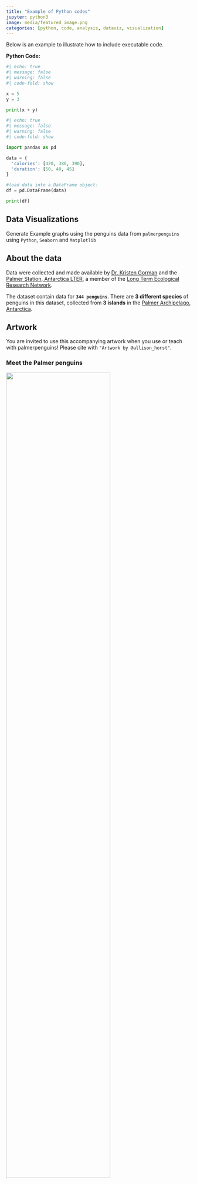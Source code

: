 ```yaml
---
title: "Example of Python codes"
jupyter: python3
image: media/featured_image.png
categories: [python, code, analysis, dataviz, visualization]
---
```


Below is an example to illustrate how to include executable code.

**Python Code:**

```python
#| echo: true
#| message: false
#| warning: false
#| code-fold: show

x = 5
y = 3

print(x + y)
```

```python
#| echo: true
#| message: false
#| warning: false
#| code-fold: show

import pandas as pd

data = {
  'calories': [420, 380, 390],
  'duration': [50, 40, 45]
}

#load data into a DataFrame object:
df = pd.DataFrame(data)

print(df) 
```

## Data Visualizations

Generate Example graphs using the penguins data from `palmerpenguins` using `Python`, `Seaborn` and `Matplotlib`

## **About the data**

Data were collected and made available by [Dr. Kristen Gorman](https://www.uaf.edu/cfos/people/faculty/detail/kristen-gorman.php) and the [Palmer Station, Antarctica LTER](https://pallter.marine.rutgers.edu/), a member of the [Long Term Ecological Research Network](https://lternet.edu/).

The dataset contain data for **`344 penguins`**. There are **3 different species** of penguins in this dataset, collected from **3 islands** in the [Palmer Archipelago, Antarctica]{.underline}.

## Artwork

You are invited to use this accompanying artwork when you use or teach with palmerpenguins! Please cite with `"Artwork by @allison_horst"`.

### Meet the Palmer penguins

![](media/lter_penguins.png){fig-align="center" width="75%"}

### Bill dimensions

The culmen is the upper ridge of a bird's bill. In the simplified `penguins` data, culmen length and depth are renamed as variables `bill_length_mm` and `bill_depth_mm` to be more intuitive.

For this penguin data, the culmen (bill) length and depth are measured as shown below (thanks `Kristen Gorman` for clarifying!):

![](media/culmen_depth.png){fig-align="center" width="75%"}

## **Installation**

You can install the released version of palmerpenguins from [PyPi](https://pypi.org/) with:

```         
pip install palmerpenguins
```

To install the development version from [GitHub](https://github.com/) use:

```         
pip install git+https://github.com/mcnakhaee/palmerpenguins.git
```

![](media/palmerpenguins.png){fig-align="center" width="20%"}

```python
#| echo: true
#| message: false
#| warning: false
#| code-fold: true

# To install the released version from PyPi use:
# pip install pandas
# pip install seaborn
# pip install matplotlib
# pip install palmerpenguins
# pip install plotly

# To install the development version from GitHub use:
# pip install git+https://github.com/mcnakhaee/palmerpenguins.git

import pandas as pd
import numpy as np
from palmerpenguins import load_penguins
import seaborn as sns 
import matplotlib.pyplot as plt

penguins = load_penguins()

sns.set_style('whitegrid')
```

## Dataset `Penguins` are fun to Summarize and Visualize!

```python
#| echo: true
#| message: false
#| warning: false
#| code-fold: true

df = penguins.groupby(['species'])['island'].count()
df = pd.DataFrame(df)
df
```

```python
#| echo: true
#| message: false
#| warning: false
#| code-fold: true

df = penguins.groupby('species').mean(numeric_only=True)
temp_df_left = df.loc[:, df.columns != 'year'].round(2)
temp_df_right = df['year'].round()

df = temp_df_left.merge(temp_df_right, left_on = 'species', right_on = 'species')
df
```

## Generate Visualizations

### Penguin body mass versus flipper length

```python
#| echo: true
#| message: false
#| warning: false
#| code-fold: true
#| label: Penguin body mass versus flipper length

df = penguins

# Create an array with the colors you want to use
colors = ['#FF8C00', '#008b8b', '#800080']

marker_list = ['o' , 's', '^']

# Set your custom color palette
sns.set_palette(sns.color_palette(colors))

p = sns.scatterplot(data = df,
           x = 'flipper_length_mm', 
           y = 'body_mass_g',
           hue = 'species', 
           style = 'species',
           markers = marker_list
           )

# Customize the axes and title
p.set_title('Flipper length and body mass for Adelie, Chinstrap and Gentoo Penguins')
p.set_xlabel('Flipper length (mm)')
p.set_ylabel('Body mass (g)')

plt.suptitle('Penguin size, Palmer Station LTER')
plt.show()
```

### Penguin flipper length versus bill length

```python
#| echo: true
#| message: false
#| warning: false
#| code-fold: true
#| label: Penguin flipper length versus bill length

df = penguins

# Create an array with the colors you want to use
colors = ['#FF8C00', '#008b8b', '#800080']

marker_list = ['o' , 's', '^']

# Set your custom color palette
sns.set_palette(sns.color_palette(colors))

p = sns.scatterplot(data = df,
           x = 'flipper_length_mm', 
           y = 'bill_length_mm',
           hue = 'species', 
           style = 'species',
           markers = marker_list
           )

# Customize the axes and title
p.set_title('Dimensions for Adelie, Chinstrap and Gentoo Penguins at Palmer Station LTER')
p.set_xlabel('Flipper length (mm)')
p.set_ylabel('Bill length (mm)')

plt.suptitle('Flipper and bill length')
plt.show()
```

### Penguin bill length versus depth

```python
#| echo: true
#| message: false
#| warning: false
#| code-fold: true
#| label: Penguin bill length versus depth

df = penguins

# Create an array with the colors you want to use
colors = ['#FF8C00', '#008b8b', '#800080']

marker_list = ['o' , 's', '^']

# Set your custom color palette
sns.set_palette(sns.color_palette(colors))

p = sns.lmplot(data = df,
           x = 'bill_length_mm', 
           y = 'bill_depth_mm',
           hue = 'species', 
           markers = marker_list
           )

# Customize the axes and title
plt.title('Penguin bill dimensions')
plt.xlabel('Bill length (mm)')
plt.ylabel('Bill depth (mm)')

plt.suptitle('Bill length and depth for Adelie, Chinstrap and Gentoo Penguins at Palmer Station LTER')
plt.show()
```

### Histogram: Penguin flipper lengths

```python
#| echo: true
#| message: false
#| warning: false
#| code-fold: true
#| label: Histogram Penguin flipper lengths

df = penguins

# Create an array with the colors you want to use
colors = ['#FF8C00', '#008b8b', '#800080']

# Set your custom color palette
sns.set_palette(sns.color_palette(colors))

sns.histplot(data = df,
             x = 'flipper_length_mm', 
             hue = 'species',
             bins = 30
             )

plt.title('Penguin flipper lengths')
plt.xlabel('Flipper length (mm)')
plt.ylabel('Frequency')

plt.show()
```

### BoxPlot & Jitter: Penguin flipper lengths

```python
#| echo: true
#| message: false
#| warning: false
#| code-fold: true
#| label: BoxPlot & Jitter Penguin flipper lengths

df = penguins

# Create an array with the colors you want to use
colors = ['#FF8C00', '#008b8b', '#800080']

# Set your custom color palette
sns.set_palette(sns.color_palette(colors))

# Usual boxplot
p = sns.boxplot(data = df,
                x = 'species',
                y = 'flipper_length_mm', 
                hue = 'species'
                )
p.legend_.remove()
             
# Add jitter with the swarmplot function
p = sns.stripplot(data = df,
                  x = 'species',
                  y = 'flipper_length_mm', 
                  hue = 'species',
                  marker = 'o',
                  alpha = 0.5
                  )
p.legend_.remove()

plt.title('Penguin flipper lengths')
plt.xlabel('Species')
plt.ylabel('Flipper length (mm)')

plt.show()
```

### Histogram: Penguin Body mass

```python
#| echo: true
#| message: false
#| warning: false
#| code-fold: true
#| label: Histogram Penguin Body mass

df = penguins

# Create an array with the colors you want to use
colors = ['#FF8C00', '#008b8b', '#800080']

# Set your custom color palette
sns.set_palette(sns.color_palette(colors))

sns.histplot(data = df,
             x = 'body_mass_g', 
             hue = 'species',
             bins = 30
             )

plt.title('Penguin body mass')
plt.xlabel('Body mass (g)')
plt.ylabel('Frequency')

plt.show()
```

### Scatterplot: Penguin flipper and body mass by sex

```python
#| echo: true
#| message: false
#| warning: false
#| code-fold: true
#| label: Scatterplot Penguin flipper and body mass by sex

df = penguins

# Create an array with the colors you want to use
colors = ['#FF8C00', '#008b8b', '#800080']

marker_list = ['o' , 's', '^']

# Set your custom color palette
sns.set_palette(sns.color_palette(colors))

p = sns.relplot(data = df,
           x = 'flipper_length_mm', 
           y = 'body_mass_g',
           col = "species",
           hue = 'sex', 
           style = 'sex',
           height = 4, 
           aspect = 0.7,
           kind="scatter"
           )

# Customize the axes and title
p.set_axis_labels('Flipper length (mm)', 'Body mass (g)')
plt.show()
```

## Interactive Visualization

### Plotly: Scatterplot Penguin flipper and body mass by sex

```python
#| echo: true
#| message: false
#| warning: false
#| code-fold: show
#| label: "Plotly Scatter Plot: Penguins Flipper Length vs Body Mass by Species"

import plotly.express as px

df = penguins
fig = px.scatter(df, 
                 x="flipper_length_mm", 
                 y="body_mass_g", 
                 color = "sex",
                 facet_col="species")

fig.show()
```

## Citation

To cite `palmerpenguins` in publications use:

Horst AM, Hill AP, Gorman KB (2020). palmerpenguins: Palmer Archipelago (Antarctica) penguin data. R package version 0.1.0. https://allisonhorst.github.io/palmerpenguins/. doi: 10.5281/zenodo.3960218.

A BibTeX entry for LaTeX users is

@Manual{,\
title = {palmerpenguins: Palmer Archipelago (Antarctica) penguin data}, author = {Allison Marie Horst and Alison Presmanes Hill and Kristen B Gorman}, year = {2020}, note = {R package version 0.1.0}, doi = {10.5281/zenodo.3960218}, url = {https://allisonhorst.github.io/palmerpenguins/}, }
